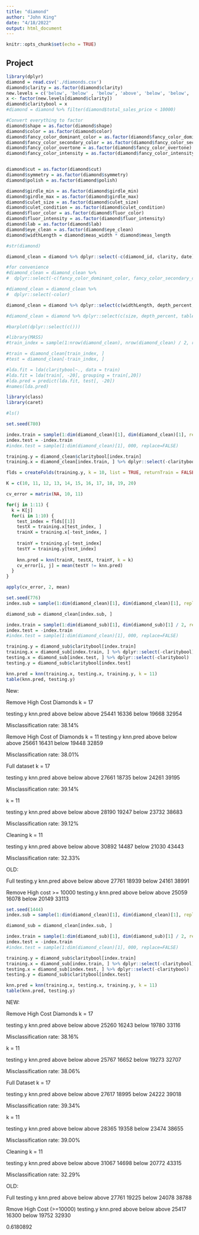 ```yaml
---
title: "diamond"
author: "John King"
date: "4/18/2022"
output: html_document
---
```


```r
knitr::opts_chunk$set(echo = TRUE)
```

## Project

```r
library(dplyr)
diamond = read.csv('./diamonds.csv')
diamond$clarity = as.factor(diamond$clarity)
new.levels = c('below', 'below' , 'below', 'above', 'below', 'below', 'below', 'above', 'below', 'above', 'above')
x <- factor(new.levels[diamond$clarity])
diamond$claritybool = x
#diamond = diamond %>% filter(diamond$total_sales_price < 10000)

#Convert everything to factor
diamond$shape = as.factor(diamond$shape)
diamond$color = as.factor(diamond$color)
diamond$fancy_color_dominant_color = as.factor(diamond$fancy_color_dominant_color)
diamond$fancy_color_secondary_color = as.factor(diamond$fancy_color_secondary_color)
diamond$fancy_color_overtone = as.factor(diamond$fancy_color_overtone)
diamond$fancy_color_intensity = as.factor(diamond$fancy_color_intensity)


diamond$cut = as.factor(diamond$cut)
diamond$symmetry = as.factor(diamond$symmetry)
diamond$polish = as.factor(diamond$polish)

diamond$girdle_min = as.factor(diamond$girdle_min)
diamond$girdle_max = as.factor(diamond$girdle_max)
diamond$culet_size = as.factor(diamond$culet_size)
diamond$culet_condition = as.factor(diamond$culet_condition)
diamond$fluor_color = as.factor(diamond$fluor_color)
diamond$fluor_intensity = as.factor(diamond$fluor_intensity)
diamond$lab = as.factor(diamond$lab)
diamond$eye_clean = as.factor(diamond$eye_clean)
diamond$widthLength = diamond$meas_width * diamond$meas_length

#str(diamond)

diamond_clean = diamond %>% dplyr::select(-c(diamond_id, clarity, date))

#for convenience
#diamond_clean = diamond_clean %>%
#  dplyr::select(-c(fancy_color_dominant_color, fancy_color_secondary_color, #fancy_color_overtone, fancy_color_intensity))

#diamond_clean = diamond_clean %>% 
#  dplyr::select(-color)

diamond_clean = diamond %>% dplyr::select(c(widthLength, depth_percent, table_percent, meas_depth, total_sales_price, claritybool))

#diamond_clean = diamond %>% dplyr::select(c(size, depth_percent, table_percent, meas_width, meas_length, meas_depth, total_sales_price, claritybool))

```


```r
#barplot(dplyr::select(c()))

```



```r
#library(MASS)
#train_index = sample(1:nrow(diamond_clean), nrow(diamond_clean) / 2, rep=FALSE)

#train = diamond_clean[train_index, ]
#test = diamond_clean[-train_index, ]

#lda.fit = lda(claritybool~., data = train)
#lda.fit = lda(train[, -20], grouping = train[,20])
#lda.pred = predict(lda.fit, test[, -20])
#names(lda.pred)

```


```r
library(class)
library(caret)

#ls()

set.seed(780)

index.train = sample(1:dim(diamond_clean)[1], dim(diamond_clean)[1], replace=FALSE)
index.test = -index.train
#index.test = sample(1:dim(diamond_clean)[1], 000, replace=FALSE)
```


```r
training.y = diamond_clean$claritybool[index.train]
training.x = diamond_clean[index.train, ] %>% dplyr::select(-claritybool)

flds = createFolds(training.y, k = 10, list = TRUE, returnTrain = FALSE)

K = c(10, 11, 12, 13, 14, 15, 16, 17, 18, 19, 20)

cv_error = matrix(NA, 10, 11)

for(j in 1:11) {
  k = K[j]
  for(i in 1:10) {
    test_index = flds[[1]]
    testX = training.x[test_index, ]
    trainX = training.x[-test_index, ]
    
    trainY = training.y[-test_index]
    testY = training.y[test_index]
    
    knn.pred = knn(trainX, testX, trainY, k = k)
    cv_error[i, j] = mean(testY != knn.pred)
  }
}

apply(cv_error, 2, mean)
```

```r
set.seed(776)
index.sub = sample(1:dim(diamond_clean)[1], dim(diamond_clean)[1], replace=FALSE)

diamond_sub = diamond_clean[index.sub, ]

index.train = sample(1:dim(diamond_sub)[1], dim(diamond_sub)[1] / 2, replace=FALSE)
index.test = -index.train
#index.test = sample(1:dim(diamond_clean)[1], 000, replace=FALSE)
```

```r
training.y = diamond_sub$claritybool[index.train]
training.x = diamond_sub[index.train, ] %>% dplyr::select(-claritybool)
testing.x = diamond_sub[index.test, ] %>% dplyr::select(-claritybool)
testing.y = diamond_sub$claritybool[index.test]

knn.pred = knn(training.x, testing.x, training.y, k = 11)
table(knn.pred, testing.y)
```
New:

Remove High Cost Diamonds k = 17

testing.y
knn.pred above below
   above 25441 16336
   below 19668 32954
   
Misclassification rate: 38.14%

Remove High Cost of Diamonds k = 11
testing.y
knn.pred above below
   above 25661 16431
   below 19448 32859
   
Misclassification rate: 38.01%


Full dataset k = 17

testing.y
knn.pred above below
   above 27661 18735
   below 24261 39195
   
Misclassification rate: 39.14%

k = 11

testing.y
knn.pred above below
   above 28190 19247
   below 23732 38683
   
Misclassification rate: 39.12%

Cleaning k = 11

testing.y
knn.pred above below
   above 30892 14487
   below 21030 43443
   
Misclassification rate: 32.33%



OLD:

Full
        testing.y
knn.pred above below
   above 27761 18939
   below 24161 38991

Remove High cost >= 10000
 testing.y
knn.pred above below
   above 25059 16078
   below 20149 33113

```r

set.seed(1444)
index.sub = sample(1:dim(diamond_clean)[1], dim(diamond_clean)[1], replace=FALSE)

diamond_sub = diamond_clean[index.sub, ]

index.train = sample(1:dim(diamond_sub)[1], dim(diamond_sub)[1] / 2, replace=FALSE)
index.test = -index.train
#index.test = sample(1:dim(diamond_clean)[1], 000, replace=FALSE)
```

```r
training.y = diamond_sub$claritybool[index.train]
training.x = diamond_sub[index.train, ] %>% dplyr::select(-claritybool)
testing.x = diamond_sub[index.test, ] %>% dplyr::select(-claritybool)
testing.y = diamond_sub$claritybool[index.test]

knn.pred = knn(training.x, testing.x, training.y, k = 11)
table(knn.pred, testing.y)
```
NEW:

Remove High Cost Diamonds k = 17

testing.y
knn.pred above below
   above 25260 16243
   below 19780 33116
   
Misclassification rate: 38.16%

k = 11

testing.y
knn.pred above below
   above 25767 16652
   below 19273 32707
   
Misclassification rate: 38.06% 

Full Dataset k = 17

testing.y
knn.pred above below
   above 27617 18995
   below 24222 39018
   
Misclassification rate: 39.34%

k = 11

testing.y
knn.pred above below
   above 28365 19358
   below 23474 38655
   
Misclassification rate: 39.00%

Cleaning k = 11

testing.y
knn.pred above below
   above 31067 14698
   below 20772 43315
   
Misclassification rate: 32.29% 



OLD:

Full
testing.y
knn.pred above below
   above 27761 19225
   below 24078 38788

Rmove High Cost (>=10000)
testing.y
knn.pred above below
   above 25417 16300
   below 19752 32930
   
0.6180892
